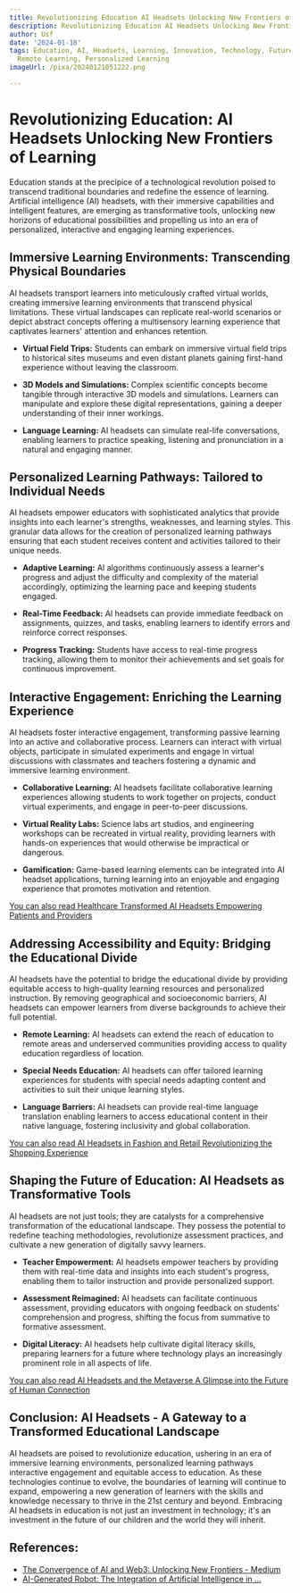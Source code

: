 ```yaml
---
title: Revolutionizing Education AI Headsets Unlocking New Frontiers of Learning
description: Revolutionizing Education AI Headsets Unlocking New Frontiers of Learning
author: Usf
date: '2024-01-18'
tags: Education, AI, Headsets, Learning, Innovation, Technology, Future, Classrooms,
  Remote Learning, Personalized Learning
imageUrl: /pixa/20240121051222.png

---
```

# Revolutionizing Education: AI Headsets Unlocking New Frontiers of Learning

Education  stands at the precipice of  a technological revolution  poised to transcend  traditional boundaries and redefine the essence of learning. Artificial intelligence (AI) headsets, with their immersive capabilities and intelligent features, are emerging as transformative tools, unlocking new horizons of educational possibilities and propelling us into an  era of personalized, interactive and engaging learning experiences.

## Immersive Learning Environments: Transcending Physical Boundaries

AI headsets transport learners into meticulously crafted virtual  worlds, creating immersive learning environments that transcend physical limitations. These virtual landscapes can replicate real-world scenarios or depict  abstract concepts offering  a multisensory learning experience that  captivates learners'  attention and enhances retention.

- **Virtual Field Trips:** Students can embark  on immersive  virtual field trips  to historical sites museums and even distant planets gaining first-hand experience without leaving the classroom.

- **3D Models and  Simulations:** Complex scientific  concepts become tangible through interactive 3D models and simulations. Learners can manipulate and explore these digital representations, gaining a deeper understanding of their inner workings.

- **Language Learning:** AI headsets can simulate real-life conversations, enabling learners to practice speaking, listening and pronunciation in a natural and engaging  manner.

## Personalized Learning Pathways: Tailored to Individual Needs

AI headsets empower educators with  sophisticated analytics that provide  insights into each learner's strengths, weaknesses, and learning styles. This granular data  allows for the creation of personalized learning pathways ensuring that each student receives content and activities  tailored to their unique needs.

- **Adaptive Learning:** AI algorithms continuously assess a learner's progress and adjust the difficulty and complexity of the material accordingly, optimizing the learning pace and keeping students  engaged.

- **Real-Time Feedback:** AI headsets can provide  immediate feedback on assignments,  quizzes,  and tasks, enabling learners to identify errors and reinforce correct  responses.

- **Progress Tracking:** Students have access to  real-time progress tracking, allowing them to monitor their  achievements and set goals for continuous improvement.

## Interactive Engagement: Enriching the Learning Experience

AI headsets foster interactive engagement, transforming passive learning into an active and  collaborative process. Learners can interact with virtual objects, participate  in simulated experiments and engage in virtual discussions with classmates and  teachers fostering a dynamic and immersive learning environment.

-  **Collaborative Learning:** AI headsets facilitate collaborative learning experiences allowing students to work together on projects, conduct virtual experiments, and  engage in peer-to-peer discussions.

- **Virtual Reality  Labs:** Science  labs art  studios,  and engineering  workshops can be recreated in virtual reality, providing learners with hands-on experiences that would otherwise be impractical or dangerous.

- **Gamification:** Game-based learning elements can  be integrated into AI headset applications, turning learning into an enjoyable and engaging experience that promotes  motivation and retention.

[You can also read  Healthcare Transformed AI Headsets Empowering Patients and Providers](Healthcare%20Transformed%20AI%20Headsets%20Empowering%20Patients%20and%20Providers)


## Addressing Accessibility and Equity: Bridging the Educational Divide

AI headsets have  the potential to bridge the educational divide by providing equitable access to high-quality learning resources and personalized  instruction.  By removing geographical and socioeconomic barriers, AI headsets can empower learners from diverse backgrounds to achieve their full potential.

-  **Remote Learning:** AI headsets can extend the reach of education to remote areas and underserved communities  providing access to quality education regardless of location.

- **Special Needs Education:** AI headsets can offer tailored learning experiences for students with  special needs adapting content and activities to  suit their unique learning styles.

- **Language Barriers:** AI  headsets can provide real-time  language  translation enabling  learners to access educational content in their native language, fostering inclusivity and global collaboration.

[You can  also read  AI Headsets  in Fashion and  Retail Revolutionizing the  Shopping Experience](AI%20Headsets%20in%20Fashion%20and%20Retail%20Revolutionizing%20the%20Shopping%20Experience)


## Shaping the Future of Education: AI Headsets as Transformative Tools

AI  headsets are  not just tools; they are catalysts for a comprehensive transformation of the educational landscape. They possess the  potential to redefine teaching methodologies, revolutionize assessment practices,  and cultivate a new generation of digitally savvy learners.

-  **Teacher Empowerment:** AI headsets empower teachers by  providing them with real-time data and insights into each student's progress, enabling them to  tailor instruction and provide personalized support.

- **Assessment Reimagined:** AI headsets can  facilitate continuous assessment, providing educators with ongoing feedback on students' comprehension and  progress,  shifting the focus  from summative  to formative assessment.

- **Digital Literacy:** AI headsets help  cultivate digital literacy skills, preparing learners for a future  where technology plays an increasingly prominent role in all aspects of life.

[You can also read AI Headsets and the Metaverse A Glimpse into the Future of Human Connection](AI%20Headsets%20and%20the%20Metaverse%20A%20Glimpse%20into%20the%20Future%20of%20Human%20Connection)


## Conclusion: AI Headsets - A Gateway to a Transformed Educational Landscape

AI headsets are  poised to  revolutionize education, ushering in an era of  immersive learning environments, personalized  learning pathways interactive engagement and equitable access to education.  As these technologies continue to evolve, the boundaries of learning will continue to  expand, empowering a new generation of learners with the skills and knowledge necessary to thrive in  the 21st century and beyond. Embracing AI headsets  in education is  not just an investment in technology; it's an investment in the future of our children and  the world they will inherit.

## References:
- [The Convergence of AI and Web3: Unlocking New Frontiers - Medium](https://medium.com/@arjunweb3in/the-convergence-of-ai-and-web3-unlocking-new-frontiers-34f90901bdff)
- [AI-Generated Robot: The Integration of Artificial Intelligence in ...](https://medium.com/@sagarkapil049/ai-generated-robot-the-integration-of-artificial-intelligence-in-robotics-729f67e309b7)
